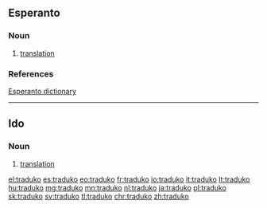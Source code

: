 ==Esperanto==

===Noun===
{{eo-head}}

# [[translation]]

===References===
[http://dictionaries.travlang.com/esperanto.html Esperanto dictionary]

----

==Ido==

===Noun===
{{io-noun|traduk}}
# [[translation]]

[[el:traduko]]
[[es:traduko]]
[[eo:traduko]]
[[fr:traduko]]
[[io:traduko]]
[[it:traduko]]
[[lt:traduko]]
[[hu:traduko]]
[[mg:traduko]]
[[mn:traduko]]
[[nl:traduko]]
[[ja:traduko]]
[[pl:traduko]]
[[sk:traduko]]
[[sv:traduko]]
[[tl:traduko]]
[[chr:traduko]]
[[zh:traduko]]